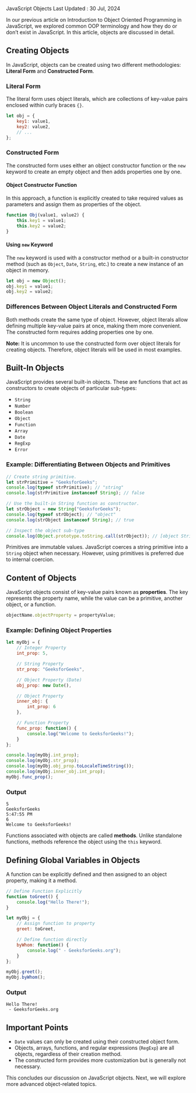 JavaScript Objects
Last Updated : 30 Jul, 2024

In our previous article on Introduction to Object Oriented Programming in JavaScript, we explored common OOP terminology and how they do or don’t exist in JavaScript. In this article, objects are discussed in detail.

## Creating Objects

In JavaScript, objects can be created using two different methodologies: **Literal Form** and **Constructed Form**.

### Literal Form
The literal form uses object literals, which are collections of key-value pairs enclosed within curly braces `{}`.

```javascript
let obj = {
    key1: value1,
    key2: value2,
    // ...
};
```

### Constructed Form
The constructed form uses either an object constructor function or the `new` keyword to create an empty object and then adds properties one by one.

#### Object Constructor Function
In this approach, a function is explicitly created to take required values as parameters and assign them as properties of the object.

```javascript
function Obj(value1, value2) {
    this.key1 = value1;
    this.key2 = value2;
}
```

#### Using `new` Keyword
The `new` keyword is used with a constructor method or a built-in constructor method (such as `Object`, `Date`, `String`, etc.) to create a new instance of an object in memory.

```javascript
let obj = new Object();
obj.key1 = value1;
obj.key2 = value2;
```

### Differences Between Object Literals and Constructed Form
Both methods create the same type of object. However, object literals allow defining multiple key-value pairs at once, making them more convenient. The constructed form requires adding properties one by one.

**Note:** It is uncommon to use the constructed form over object literals for creating objects. Therefore, object literals will be used in most examples.

## Built-In Objects
JavaScript provides several built-in objects. These are functions that act as constructors to create objects of particular sub-types:

- `String`
- `Number`
- `Boolean`
- `Object`
- `Function`
- `Array`
- `Date`
- `RegExp`
- `Error`

### Example: Differentiating Between Objects and Primitives

```javascript
// Create string primitive.
let strPrimitive = "GeeksforGeeks";
console.log(typeof strPrimitive); // "string"
console.log(strPrimitive instanceof String); // false

// Use the built-in String function as constructor.
let strObject = new String("GeeksforGeeks");
console.log(typeof strObject); // "object"
console.log(strObject instanceof String); // true

// Inspect the object sub-type
console.log(Object.prototype.toString.call(strObject)); // [object String]
```

Primitives are immutable values. JavaScript coerces a string primitive into a `String` object when necessary. However, using primitives is preferred due to internal coercion.

## Content of Objects

JavaScript objects consist of key-value pairs known as **properties**. The key represents the property name, while the value can be a primitive, another object, or a function.

```javascript
objectName.objectProperty = propertyValue;
```

### Example: Defining Object Properties

```javascript
let myObj = {
    // Integer Property
    int_prop: 5,

    // String Property
    str_prop: "GeeksforGeeks",

    // Object Property (Date)
    obj_prop: new Date(),

    // Object Property
    inner_obj: {
        int_prop: 6
    },

    // Function Property
    func_prop: function() {
        console.log("Welcome to GeeksforGeeks!");
    }
};

console.log(myObj.int_prop);
console.log(myObj.str_prop);
console.log(myObj.obj_prop.toLocaleTimeString());
console.log(myObj.inner_obj.int_prop);
myObj.func_prop();
```

### Output
```
5
GeeksforGeeks
5:47:55 PM
6
Welcome to GeeksforGeeks!
```

Functions associated with objects are called **methods**. Unlike standalone functions, methods reference the object using the `this` keyword.

## Defining Global Variables in Objects
A function can be explicitly defined and then assigned to an object property, making it a method.

```javascript
// Define Function Explicitly
function toGreet() {
    console.log("Hello There!");
}

let myObj = {
    // Assign function to property
    greet: toGreet,

    // Define function directly
    byWhom: function() {
        console.log(" - GeeksforGeeks.org");
    }
};

myObj.greet();
myObj.byWhom();
```

### Output
```
Hello There!
 - GeeksforGeeks.org
```

## Important Points

- `Date` values can only be created using their constructed object form.
- Objects, arrays, functions, and regular expressions (`RegExp`) are all objects, regardless of their creation method.
- The constructed form provides more customization but is generally not necessary.

This concludes our discussion on JavaScript objects. Next, we will explore more advanced object-related topics.
